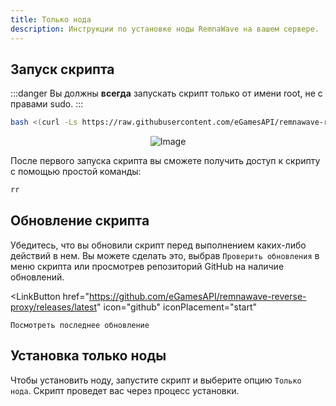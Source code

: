 ```yaml
---
title: Только нода
description: Инструкции по установке ноды RemnaWave на вашем сервере.
---
```



## Запуск скрипта

:::danger
Вы должны **всегда** запускать скрипт только от имени root, не с правами sudo.
:::

```bash
bash <(curl -Ls https://raw.githubusercontent.com/eGamesAPI/remnawave-reverse-proxy/refs/heads/main/install_remnawave.sh)
```

<p align="center">
  <img src="https://github.com/eGamesAPI/remnawave-reverse-proxy/raw/main/media/remnawave-reverse-proxy_en.png" alt="Image" />
</p>

После первого запуска скрипта вы сможете получить доступ к скрипту с помощью простой команды:

```bash
rr
```

## Обновление скрипта

Убедитесь, что вы обновили скрипт перед выполнением каких-либо действий в нем. Вы можете сделать это, выбрав `Проверить обновления` в меню скрипта или просмотрев репозиторий GitHub на наличие обновлений.

<LinkButton
    href="https://github.com/eGamesAPI/remnawave-reverse-proxy/releases/latest"
    icon="github"
    iconPlacement="start"
>
    Посмотреть последнее обновление
</LinkButton>

## Установка только ноды

Чтобы установить ноду, запустите скрипт и выберите опцию `Только нода`. Скрипт проведет вас через процесс установки.
